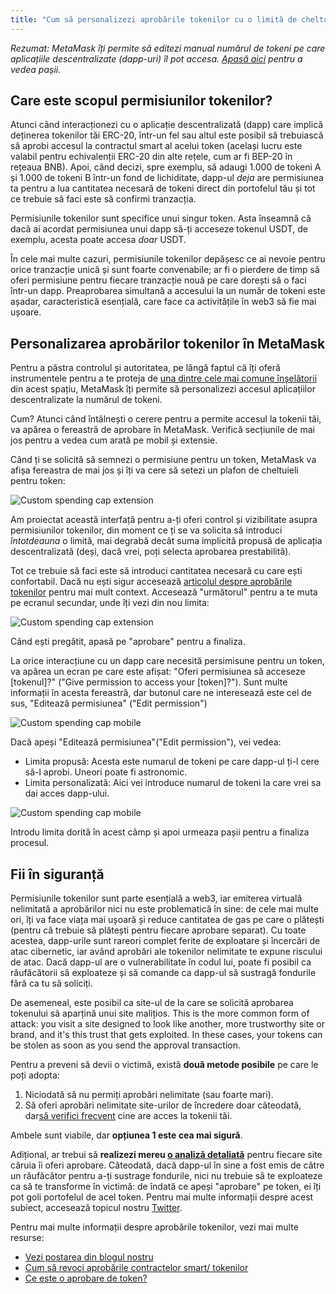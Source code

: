 ```yaml
---
title: "Cum să personalizezi aprobările tokenilor cu o limită de cheltuieli"
---
```



_Rezumat: MetaMask îți permite să editezi manual numărul de tokeni pe care aplicațiile descentralizate (dapp-uri) îl pot accesa. [Apasă aici](#personalizarea-aprobărilor-tokenilor-în-metamask) pentru a vedea pașii._

## Care este scopul permisiunilor tokenilor?

Atunci când interacționezi cu o aplicație descentralizată (dapp) care implică deținerea tokenilor tăi ERC-20, într-un fel sau altul este posibil să trebuiască să aprobi accesul la contractul smart al acelui token (același lucru este valabil pentru echivalenții ERC-20 din alte rețele, cum ar fi BEP-20 în rețeaua BNB). Apoi, când decizi, spre exemplu, să adaugi 1.000 de tokeni A și 1.000 de tokeni B într-un fond de lichiditate, dapp-ul _deja_ are permisiunea ta pentru a lua cantitatea necesară de tokeni direct din portofelul tău și tot ce trebuie să faci este să confirmi tranzacția.

Permisiunile tokenilor sunt specifice unui singur token. Asta înseamnă că dacă ai acordat permisiunea unui dapp să-ți acceseze tokenul USDT, de exemplu, acesta poate accesa _doar_ USDT.

În cele mai multe cazuri, permisiunile tokenilor depășesc ce ai nevoie pentru orice tranzacție unică și sunt foarte convenabile; ar fi o pierdere de timp să oferi permisiune pentru fiecare tranzacție nouă pe care dorești să o faci într-un dapp. Preaprobarea simultană a accesului la un număr de tokeni este așadar, caracteristică esențială, care face ca activitățile în web3 să fie mai ușoare.

## Personalizarea aprobărilor tokenilor în MetaMask

Pentru a păstra controlul și autoritatea, pe lângă faptul că îți oferă instrumentele pentru a te proteja de [una dintre cele mai comune înșelătorii](https://consensys.net/blog/metamask/the-seal-of-approval-know-what-youre-consenting-to-with-permissions-and-approvals-in-metamask) din acest spațiu, MetaMask îți permite să personalizezi accesul aplicațiilor descentralizate la numărul de tokeni.

Cum? Atunci când întâlnești o cerere pentru a permite accesul la tokenii tăi, va apărea o fereastră de aprobare în MetaMask. Verifică secțiunile de mai jos pentru a vedea cum arată pe mobil și extensie.

<Tabs>
<TabItem value="Extensie" label="Extensie">

Când ți se solicită să semnezi o permisiune pentru un token, MetaMask va afișa fereastra de mai jos și îți va cere să setezi un plafon de cheltuieli pentru token:

<div class="center-container">
  <div class="img-small">
    <img
      src={
        require("../../../../../img/privacy-and-security/how-to-customize-token-approvals-with-a-spending-cap/Custom_spending_cap_extension_1.png")
          .default
      }
      alt="Custom spending cap extension"
    />
  </div>
</div>

Am proiectat această interfață pentru a-ți oferi control și vizibilitate asupra permisiunilor tokenilor, din moment ce ți se va solicita să introduci _întotdeauna_ o limită, mai degrabă decât suma implicită propusă de aplicația descentralizată (deși, dacă vrei, poți selecta aprobarea prestabilită).

Tot ce trebuie să faci este să introduci cantitatea necesară cu care ești confortabil. Dacă nu ești sigur accesează [articolul despre aprobările tokenilor](/transactions-and-gas/transactions/what-is-a-token-approval) pentru mai mult context. Accesează "următorul" pentru a te muta pe ecranul secundar, unde îți vezi din nou limita:

<div class="center-container">
  <div class="img-small">
    <img
      src={
        require("../../../../../img/privacy-and-security/how-to-customize-token-approvals-with-a-spending-cap/Custom_spending_cap_extension_2.png")
          .default
      }
      alt="Custom spending cap extension"
    />
  </div>
</div>

Când ești pregătit, apasă pe "aprobare" pentru a finaliza.

</TabItem> 
<TabItem value="Mobil" label="Mobil">

La orice interacțiune cu un dapp care necesită persimisune pentru un token, va apărea un ecran pe care este afișat: "Oferi permisiunea să acceseze [tokenul]?" ("Give permission to access your [token]?"). Sunt multe informații în acesta fereastră, dar butonul care ne interesează este cel de sus, "Editează permisiunea" ("Edit permission")

<div class="center-container">
  <div class="img-medium">
    <img
      src={
        require("../../../../../img/i18n/legacy/Custom_spending_cap_mobile_1.png")
          .default
      }
      alt="Custom spending cap mobile"
    />
  </div>
</div>

Dacă apeși "Editează permisiunea"("Edit permission"), vei vedea:

- Limita propusă: Acesta este numarul de tokeni pe care dapp-ul ți-l cere să-l aprobi. Uneori poate fi astronomic.
- Limita personalizată: Aici vei introduce numarul de tokeni la care vrei sa dai acces dapp-ului.

<div class="center-container">
  <div class="img-medium">
    <img
      src={
        require("../../../../../img/i18n/legacy/Custom_spending_cap_mobile_2.png")
          .default
      }
      alt="Custom spending cap mobile"
    />
  </div>
</div>

Introdu limita dorită în acest câmp și apoi urmeaza pașii pentru a finaliza procesul.

</TabItem>

</Tabs>

## Fii în siguranță

Permisiunile tokenilor sunt parte esențială a web3, iar emiterea virtuală nelimitată a aprobărilor nici nu este problematică în sine: de cele mai multe ori, îți va face viața mai ușoară și reduce cantitatea de gas pe care o plătești (pentru că trebuie să plătești pentru fiecare aprobare separat). Cu toate acestea, dapp-urile sunt rareori complet ferite de exploatare și încercări de atac cibernetic, iar având aprobări ale tokenilor nelimitate te expune riscului de atac. Dacă dapp-ul are o vulnerabilitate în codul lui, poate fi posibil ca răufăcătorii să exploateze și să comande ca dapp-ul să sustragă fondurile fără ca tu să soliciți.

De asemeneal, este posibil ca site-ul de la care se solicită aprobarea tokenului să aparțină unui site malițios. This is the more common form of attack: you visit a site designed to look like another, more trustworthy site or brand, and it's this trust that gets exploited. In these cases, your tokens can be stolen as soon as you send the approval transaction.

Pentru a preveni să devii o victimă, există **două metode posibile** pe care le poți adopta:

1. Niciodată să nu permiți aprobări nelimitate (sau foarte mari).
2. Să oferi aprobări nelimitate site-urilor de încredere doar câteodată, dar[să verifici frecvent](/privacy-and-security/how-to-revoke-smart-contract-allowances-token-approvals) cine are acces la tokenii tăi.

Ambele sunt viabile, dar **opțiunea 1 este cea mai sigură**.

Adițional, ar trebui să **realizezi mereu [o analiză detaliată](https://consensys.net/blog/metamask/the-seal-of-approval-know-what-youre-consenting-to-with-permissions-and-approvals-in-metamask)** pentru fiecare site căruia îi oferi aprobare. Câteodată, dacă dapp-ul în sine a fost emis de către un răufăcător pentru a-ți sustrage fondurile, nici nu trebuie să te exploateze ca să te transforme în victimă: de îndată ce apeși "aprobare" pe token, ei îți pot goli portofelul de acel token. Pentru mai multe informații despre acest subiect, accesează topicul nostru [Twitter](https://twitter.com/MetaMask/status/1499848729615949824).

Pentru mai multe informații despre aprobările tokenilor, vezi mai multe resurse:

- [Vezi postarea din blogul nostru](https://consensys.net/blog/metamask/the-seal-of-approval-know-what-youre-consenting-to-with-permissions-and-approvals-in-metamask/)
- [Cum să revoci aprobările contractelor smart/ tokenilor](/privacy-and-security/how-to-revoke-smart-contract-allowances-token-approvals)
- [Ce este o aprobare de token?](/transactions-and-gas/transactions/what-is-a-token-approval)
